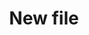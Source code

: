 ---
title: "New file"
description: "Description of your new file."
sidebarTitle: "Android TV"
icon: "desktop"
iconType: "solid"
---
